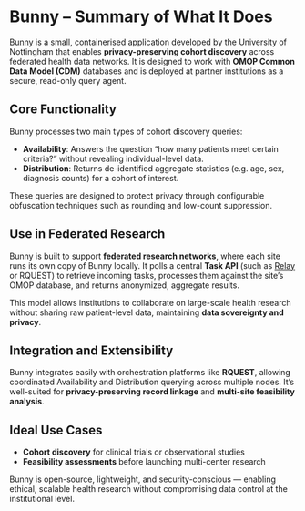 # Bunny – Summary of What It Does

[Bunny](https://hutch.health/bunny) is a small, containerised application developed by the University of Nottingham that enables **privacy-preserving cohort discovery** across federated health data networks. It is designed to work with **OMOP Common Data Model (CDM)** databases and is  deployed at partner institutions as a secure, read-only query agent.

## Core Functionality

Bunny processes two main types of cohort discovery queries:

- **Availability**: Answers the question “how many patients meet certain criteria?” without revealing individual-level data.
- **Distribution**: Returns de-identified aggregate statistics (e.g. age, sex, diagnosis counts) for a cohort of interest.

These queries are designed to protect privacy through configurable obfuscation techniques such as rounding and low-count suppression.

## Use in Federated Research

Bunny is built to support **federated research networks**, where each site runs its own copy of Bunny locally. It polls a central **Task API** (such as [Relay](https://hutch.health/relay) or RQUEST) to retrieve incoming tasks, processes them against the site’s OMOP database, and returns anonymized, aggregate results.

This model allows institutions to collaborate on large-scale health research without sharing raw patient-level data, maintaining **data sovereignty and privacy**.

## Integration and Extensibility

Bunny integrates easily with orchestration platforms like **RQUEST**, allowing coordinated Availability and Distribution querying across multiple nodes. It’s well-suited for **privacy-preserving record linkage** and **multi-site feasibility analysis**.

## Ideal Use Cases

- **Cohort discovery** for clinical trials or observational studies
- **Feasibility assessments** before launching multi-center research

Bunny is open-source, lightweight, and security-conscious — enabling ethical, scalable health research without compromising data control at the institutional level.
